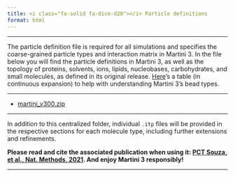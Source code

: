 ```yaml
---
title: <i class="fa-solid fa-dice-d20"></i> Particle definitions
format: html
---
```

<hr>

The particle definition file is required for all simulations and specifies the coarse-grained particle types and interaction matrix in Martini 3. In the file below you will find the particle definitions in Martini 3, as well as the topology of proteins, solvents, ions, lipids, nucleobases, carbohydrates, and small molecules, as defined in its original release. [Here](https://github.com/ricalessandri/Martini3-small-molecules/blob/main/tutorials/building_block_table.pdf)'s a table (in continuous expansion) to help with understanding Martini 3's bead types. 

<hr>

- [martini_v300.zip](https://martini-library.s3.us-east-2.amazonaws.com/ff_parameters/martini3/martini_v300.zip)

<hr>

In addition to this centralized folder, individual `.itp` files will be provided in the respective sections for each molecule type, including further extensions and refinements. 

**Please read and cite the associated publication when using it: [PCT Souza, et al., Nat. Methods, 2021](https://www.nature.com/articles/s41592-021-01098-3#Sec13). And enjoy Martini 3 responsibly!**

<hr>
